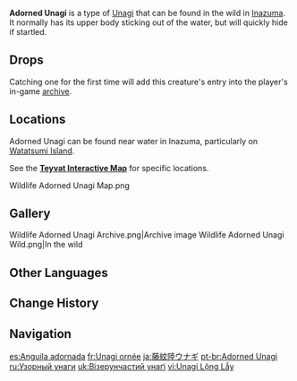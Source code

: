 {{About|the wildlife|the furnishing|Adorned Unagi (Furnishing)}}
{{Wildlife Infobox
|image       = Wildlife Adorned Unagi Icon.png
|type        = Wildlife
|family      = Other Wildlife
|group       = Unagi
|location    = 
|description = A slender, amphibious fish that has the peculiar habit of warming itself up at shallows or sandbanks.<br>The lovely meat of the unagi has a unique flavor when grilled, and is a much-beloved delicacy in Inazuma.
}}
'''Adorned Unagi''' is a type of [[Unagi]] that can be found in the wild in [[Inazuma]]. It normally has its upper body sticking out of the water, but will quickly hide if startled.

==Drops==
{{Card|Eel Meat|1}}

Catching one for the first time will add this creature's entry into the player's in-game [[archive]].

==Locations==
Adorned Unagi can be found near water in Inazuma, particularly on [[Watatsumi Island]].

See the '''[https://act.hoyolab.com/ys/app/interactive-map/index.html?lang=en-us#/map/2?shown_types=308 Teyvat Interactive Map]''' for specific locations.

<gallery>
Wildlife Adorned Unagi Map.png
</gallery>

==Gallery==
<gallery>
Wildlife Adorned Unagi Archive.png|Archive image
Wildlife Adorned Unagi Wild.png|In the wild
</gallery>

==Other Languages==
{{Other Languages
|en      = Adorned Unagi
|zhs     = 藤纹陆鳗鳗
|zhs_rm  = Téngwén Lù Mánmán
|zht     = 藤紋陸鰻鰻
|zht_rm  = Téngwén Lù Mánmán
|zh_tl   = Wisteria-Patterned Land Eel-Eel{{Sino|zh|ja|part=1}}
|ja      = 藤紋陸ウナギ
|ja_rm   = Fujimon Riku Unagi{{Assumed}}
|ja_tl   = Wisteria-Patterned Land Eel
|ko      = 덩굴무늬 육지 뱀장어
|ko_rm   = Deonggul-munui Yukji Baemjang'eo
|ko_tl   = Vine Pattern Land Eel
|es      = Anguila adornada
|es_tl   = Adorned Eel
|fr      = Unagi ornée
|fr_tl   = Adorned Unagi
|ru      = Узорный унаги
|ru_tl   = Patterned Unagi
|th      = Adorned Unagi
|vi      = Unagi Lộng Lẫy
|vi_tl   = 
|de      = Verzierter Unagi
|de_tl   = Adorned Unagi
|id      = Adorned Unagi
|pt      = Adorned Unagi
|tr      = Süslü Müren Balığı
|tr_tl   = Adorned Moray Eel
|it      = Unagi ornato
|it_tl   = Adorned Unagi
}}

==Change History==
{{Change History|2.1}}

==Navigation==
{{Wildlife Navbox}}

[[es:Anguila adornada]]
[[fr:Unagi ornée]]
[[ja:藤紋陸ウナギ]]
[[pt-br:Adorned Unagi]]
[[ru:Узорный унаги]]
[[uk:Візерунчастий унаґі]]
[[vi:Unagi Lộng Lẫy]]